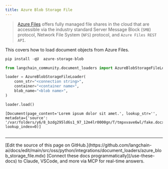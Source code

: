```yaml
---
title: Azure Blob Storage File
---
```


>[Azure Files](https://learn.microsoft.com/en-us/azure/storage/files/storage-files-introduction) offers fully managed file shares in the cloud that are accessible via the industry standard Server Message Block (`SMB`) protocol, Network File System (`NFS`) protocol, and `Azure Files REST API`.

This covers how to load document objects from Azure Files.

```python
pip install -qU  azure-storage-blob
```

```python
from langchain_community.document_loaders import AzureBlobStorageFileLoader
```

```python
loader = AzureBlobStorageFileLoader(
    conn_str="<connection string>",
    container="<container name>",
    blob_name="<blob name>",
)
```

```python
loader.load()
```

```output
[Document(page_content='Lorem ipsum dolor sit amet.', lookup_str='', metadata={'source': '/var/folders/y6/8_bzdg295ld6s1_97_12m4lr0000gn/T/tmpxvave6wl/fake.docx'}, lookup_index=0)]
```

```python

```

---

<Callout icon="pen-to-square" iconType="regular">
    [Edit the source of this page on GitHub.](https://github.com/langchain-ai/docs/edit/main/src/oss/python/integrations/document_loaders/azure_blob_storage_file.mdx)
</Callout>
<Tip icon="terminal" iconType="regular">
    [Connect these docs programmatically](/use-these-docs) to Claude, VSCode, and more via MCP for    real-time answers.
</Tip>
